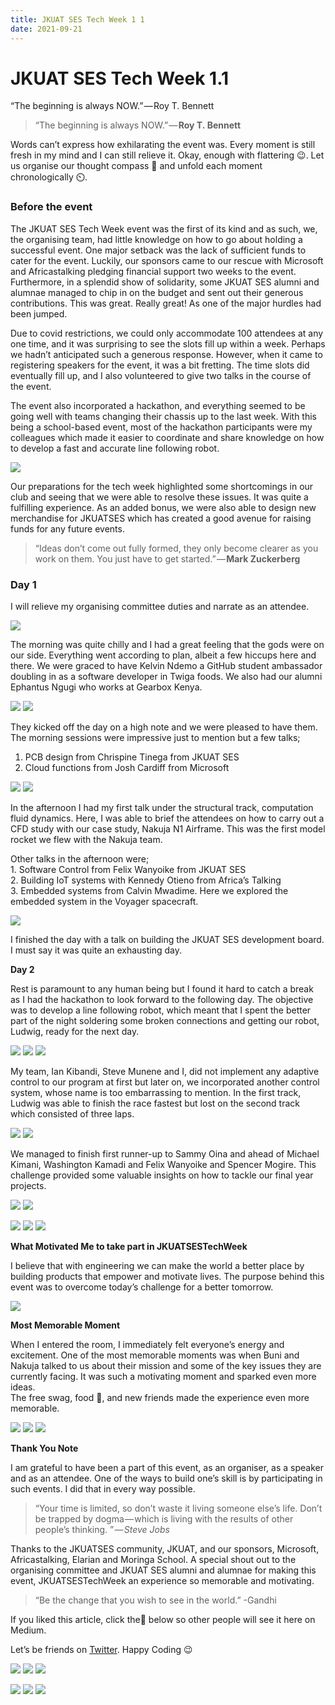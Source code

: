 ```yaml
---
title: JKUAT SES Tech Week 1 1
date: 2021-09-21
---
```



# JKUAT SES Tech Week 1.1

“The beginning is always NOW.” — Roy T. Bennett

> “The beginning is always NOW.” — **Roy T. Bennett**

Words can’t express how exhilarating the event was. Every moment is still fresh in my mind and I can still relieve it. Okay, enough with flattering 😉. Let us organise our thought compass 🧭 and unfold each moment chronologically ⏲️.

### Before the event

The JKUAT SES Tech Week event was the first of its kind and as such, we, the organising team, had little knowledge on how to go about holding a successful event. One major setback was the lack of sufficient funds to cater for the event. Luckily, our sponsors came to our rescue with Microsoft and Africastalking pledging financial support two weeks to the event. Furthermore, in a splendid show of solidarity, some JKUAT SES alumni and alumnae managed to chip in on the budget and sent out their generous contributions. This was great. Really great! As one of the major hurdles had been jumped.

Due to covid restrictions, we could only accommodate 100 attendees at any one time, and it was surprising to see the slots fill up within a week. Perhaps we hadn’t anticipated such a generous response. However, when it came to registering speakers for the event, it was a bit fretting. The time slots did eventually fill up, and I also volunteered to give two talks in the course of the event.

The event also incorporated a hackathon, and everything seemed to be going well with teams changing their chassis up to the last week. With this being a school-based event, most of the hackathon participants were my colleagues which made it easier to coordinate and share knowledge on how to develop a fast and accurate line following robot.

![](/blogs/medium/1__5qCet601obYG__ELgsFTEAA.jpeg)

Our preparations for the tech week highlighted some shortcomings in our club and seeing that we were able to resolve these issues. It was quite a fulfilling experience. As an added bonus, we were also able to design new merchandise for JKUATSES which has created a good avenue for raising funds for any future events.

> “Ideas don’t come out fully formed, they only become clearer as you work on them. You just have to get started.” — **Mark Zuckerberg**

### Day 1

I will relieve my organising committee duties and narrate as an attendee.

![](/blogs/medium/1__ZZLUpcsp__ZiNNvv5JHnfJw.jpeg)

The morning was quite chilly and I had a great feeling that the gods were on our side. Everything went according to plan, albeit a few hiccups here and there. We were graced to have Kelvin Ndemo a GitHub student ambassador doubling in as a software developer in Twiga foods. We also had our alumni Ephantus Ngugi who works at Gearbox Kenya.

![](/blogs/medium/1__IS0PuZ5AH95Prip5hl4ghg.jpeg)
![](/blogs/medium/1__doLm5vNkTi3VOwaUeKYKIg.jpeg)

They kicked off the day on a high note and we were pleased to have them. The morning sessions were impressive just to mention but a few talks;

1.  PCB design from Chrispine Tinega from JKUAT SES
2.  Cloud functions from Josh Cardiff from Microsoft

![](/blogs/medium/1__rPynjI__Si22CqnS0UWqyLw.jpeg)
![](/blogs/medium/1__9uPDt3p__yy18GeyJzqx6ww.jpeg)

In the afternoon I had my first talk under the structural track, computation fluid dynamics. Here, I was able to brief the attendees on how to carry out a CFD study with our case study, Nakuja N1 Airframe. This was the first model rocket we flew with the Nakuja team.

Other talks in the afternoon were;  
1\. Software Control from Felix Wanyoike from JKUAT SES  
2\. Building IoT systems with Kennedy Otieno from Africa’s Talking  
3\. Embedded systems from Calvin Mwadime. Here we explored the embedded system in the Voyager spacecraft.

![](/blogs/medium/1__2p9woQE__3pKsFKpka7cVnA.jpeg)

I finished the day with a talk on building the JKUAT SES development board. I must say it was quite an exhausting day.

**Day 2**

Rest is paramount to any human being but I found it hard to catch a break as I had the hackathon to look forward to the following day. The objective was to develop a line following robot, which meant that I spent the better part of the night soldering some broken connections and getting our robot, Ludwig, ready for the next day.

![](/blogs/medium/1__kL__X5DVOe0mhic7eq9aR7g.jpeg)
![](/blogs/medium/1__1YbmbLjZLzuc9VFUbacZVQ.jpeg)
![](/blogs/medium/1__J__AVwpOpz__OtJj__wB4YcNg.jpeg)

My team, Ian Kibandi, Steve Munene and I, did not implement any adaptive control to our program at first but later on, we incorporated another control system, whose name is too embarrassing to mention. In the first track, Ludwig was able to finish the race fastest but lost on the second track which consisted of three laps.

![](/blogs/medium/1__z7IlY__X4P2Zf5aoBWyjnwg.jpeg)
![](/blogs/medium/1__zQ125qw9NhiFm3iAmLPBkQ.jpeg)

We managed to finish first runner-up to Sammy Oina and ahead of Michael Kimani, Washington Kamadi and Felix Wanyoike and Spencer Mogire. This challenge provided some valuable insights on how to tackle our final year projects.

![](/blogs/medium/1__xRBPPv01u7a5Fng0YbIjjQ.jpeg)
![](/blogs/medium/1__RgQRtpXWjapMmsENDAw2Xw.jpeg)

![](/blogs/medium/1__OGFk5d0UoFdhMQaJhSywrQ.jpeg)
![](/blogs/medium/1__S__UbgK01tgwcqubsoVRuqQ.jpeg)
![](/blogs/medium/1__y6WPw5nYJ1AJOP52V5VaWw.jpeg)

**What Motivated Me to take part in JKUATSESTechWeek**

I believe that with engineering we can make the world a better place by building products that empower and motivate lives. The purpose behind this event was to overcome today’s challenge for a better tomorrow.

![](/blogs/medium/1__a6cfsQkGoLGoheoZ4YhUcA.jpeg)

**Most Memorable Moment**

When I entered the room, I immediately felt everyone’s energy and excitement. One of the most memorable moments was when Buni and Nakuja talked to us about their mission and some of the key issues they are currently facing. It was such a motivating moment and sparked even more ideas.  
The free swag, food 🤣, and new friends made the experience even more memorable.

![](/blogs/medium/1__zNZ__OMUNIWyq1ODbdBfsAg.jpeg)
![](/blogs/medium/1__vVvzuKVUz9UjMapi__pV0GA.jpeg)
![](/blogs/medium/1__XIA6YZCua868f5hWGyYppg.jpeg)

**Thank You Note**

I am grateful to have been a part of this event, as an organiser, as a speaker and as an attendee. One of the ways to build one’s skill is by participating in such events. I did that in every way possible.

> “Your time is limited, so don’t waste it living someone else’s life. Don’t be trapped by dogma — which is living with the results of other people’s thinking. ” _— Steve Jobs_

Thanks to the JKUATSES community, JKUAT, and our sponsors, Microsoft, Africastalking, Elarian and Moringa School. A special shout out to the organising committee and JKUAT SES alumni and alumnae for making this event, JKUATSESTechWeek an experience so memorable and motivating.

> “Be the change that you wish to see in the world.” -Gandhi

If you liked this article, click the👏 below so other people will see it here on Medium.

Let’s be friends on [Twitter](https://twitter.com/b1ackd0t). Happy Coding 😉

![](/blogs/medium/1__GdDMAxtyY9Kxrqx__dktx__w.jpeg)
![](/blogs/medium/1__sYygObQ__p__g4OVX4pO6EGQ.jpeg)
![](/blogs/medium/1__0DeIA3k2HZU3kRY6ovTFMQ.jpeg)

![](/blogs/medium/1__SU9bpTNBC__SmA9VWMEOEug.jpeg)
![](/blogs/medium/1__kFfamYnYRxAl9FHPfrk1Dw.jpeg)
![](/blogs/medium/1__hSBYd5ICsbQYMzETazIJGg.jpeg)
